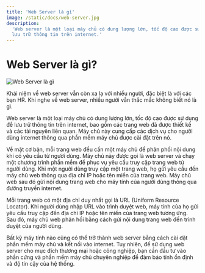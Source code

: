 ```yaml
---
title: 'Web Server là gì'
image: /static/docs/web-server.jpg
description:
  'Web server là một loại máy chủ có dung lượng lớn, tốc độ cao được sử dụng để
  lưu trữ thông tin trên internet.'
---
```


# Web Server là gì?

![Web Server là gì](/static/docs/web-server.jpg)

Khái niệm về web server vẫn còn xa lạ với nhiều người, đặc biệt là với các bạn
HR. Khi nghe về web server, nhiều người vẫn thắc mắc không biết nó là gì.

Web server là một loại máy chủ có dung lượng lớn, tốc độ cao được sử dụng để lưu
trữ thông tin trên internet, bao gồm các trang web đã được thiết kế và các tài
nguyên liên quan. Máy chủ này cung cấp các dịch vụ cho người dùng internet thông
qua phần mềm máy chủ được cài đặt trên nó.

Về mặt cơ bản, mỗi trang web đều cần một máy chủ để phân phối nội dung khi có
yêu cầu từ người dùng. Máy chủ này được gọi là web server và chạy một chương
trình phần mềm để phục vụ yêu cầu truy cập trang web từ người dùng. Khi một
người dùng truy cập một trang web, họ gửi yêu cầu đến máy chủ web thông qua địa
chỉ IP hoặc tên miền của trang web. Máy chủ web sau đó gửi nội dung trang web
cho máy tính của người dùng thông qua đường truyền internet.

Mỗi trang web có một địa chỉ duy nhất gọi là URL (Uniform Resource Locator). Khi
người dùng nhập URL vào trình duyệt web, máy tính của họ gửi yêu cầu truy cập
đến địa chỉ IP hoặc tên miền của trang web tương ứng. Sau đó, máy chủ web phản
hồi bằng cách gửi nội dung trang web đến trình duyệt của người dùng.

Bất kỳ máy tính nào cũng có thể trở thành web server bằng cách cài đặt phần mềm
máy chủ và kết nối vào internet. Tuy nhiên, để sử dụng web server cho mục đích
thương mại hoặc công nghiệp, bạn cần đầu tư vào phần cứng và phần mềm máy chủ
chuyên nghiệp để đảm bảo tính ổn định và độ tin cậy của hệ thống.

